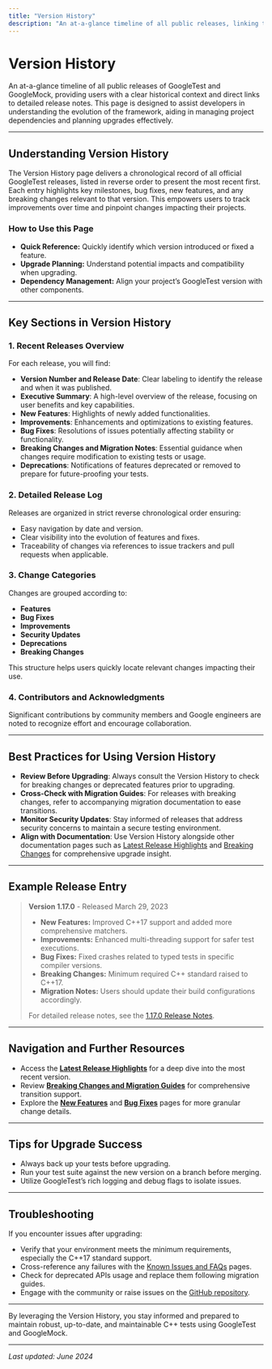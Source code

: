 ```yaml
---
title: "Version History"
description: "An at-a-glance timeline of all public releases, linking to detailed notes and showing key milestones. This page is ideal for users needing context for project dependencies and upgrade planning."
---
```


# Version History

An at-a-glance timeline of all public releases of GoogleTest and GoogleMock, providing users with a clear historical context and direct links to detailed release notes. This page is designed to assist developers in understanding the evolution of the framework, aiding in managing project dependencies and planning upgrades effectively.

---

## Understanding Version History

The Version History page delivers a chronological record of all official GoogleTest releases, listed in reverse order to present the most recent first. Each entry highlights key milestones, bug fixes, new features, and any breaking changes relevant to that version. This empowers users to track improvements over time and pinpoint changes impacting their projects.

### How to Use this Page

- **Quick Reference:** Quickly identify which version introduced or fixed a feature.
- **Upgrade Planning:** Understand potential impacts and compatibility when upgrading.
- **Dependency Management:** Align your project’s GoogleTest version with other components.

---

## Key Sections in Version History

### 1. Recent Releases Overview

For each release, you will find:

- **Version Number and Release Date**: Clear labeling to identify the release and when it was published.
- **Executive Summary**: A high-level overview of the release, focusing on user benefits and key capabilities.
- **New Features**: Highlights of newly added functionalities.
- **Improvements**: Enhancements and optimizations to existing features.
- **Bug Fixes**: Resolutions of issues potentially affecting stability or functionality.
- **Breaking Changes and Migration Notes**: Essential guidance when changes require modification to existing tests or usage.
- **Deprecations**: Notifications of features deprecated or removed to prepare for future-proofing your tests.

### 2. Detailed Release Log

Releases are organized in strict reverse chronological order ensuring:

- Easy navigation by date and version.
- Clear visibility into the evolution of features and fixes.
- Traceability of changes via references to issue trackers and pull requests when applicable.

### 3. Change Categories

Changes are grouped according to:

- **Features**
- **Bug Fixes**
- **Improvements**
- **Security Updates**
- **Deprecations**
- **Breaking Changes**

This structure helps users quickly locate relevant changes impacting their use.

### 4. Contributors and Acknowledgments

Significant contributions by community members and Google engineers are noted to recognize effort and encourage collaboration.

---

## Best Practices for Using Version History

- **Review Before Upgrading**: Always consult the Version History to check for breaking changes or deprecated features prior to upgrading.
- **Cross-Check with Migration Guides**: For releases with breaking changes, refer to accompanying migration documentation to ease transitions.
- **Monitor Security Updates**: Stay informed of releases that address security concerns to maintain a secure testing environment.
- **Align with Documentation**: Use Version History alongside other documentation pages such as [Latest Release Highlights](./latest-release) and [Breaking Changes](./breaking-changes) for comprehensive upgrade insight.

---

## Example Release Entry

> **Version 1.17.0** - Released March 29, 2023
>
> - **New Features:** Improved C++17 support and added more comprehensive matchers.
> - **Improvements:** Enhanced multi-threading support for safer test executions.
> - **Bug Fixes:** Fixed crashes related to typed tests in specific compiler versions.
> - **Breaking Changes:** Minimum required C++ standard raised to C++17.
> - **Migration Notes:** Users should update their build configurations accordingly.
> 
> For detailed release notes, see the [1.17.0 Release Notes](https://github.com/google/googletest/releases/tag/v1.17.0).

---

## Navigation and Further Resources

- Access the **[Latest Release Highlights](/changelog/release-notes/latest-release)** for a deep dive into the most recent version.
- Review **[Breaking Changes and Migration Guides](/changelog/breaking-changes-migrations)** for comprehensive transition support.
- Explore the **[New Features](/changelog/improvements-patches/new-features)** and **[Bug Fixes](/changelog/improvements-patches/bug-fixes)** pages for more granular change details.

---

## Tips for Upgrade Success

- Always back up your tests before upgrading.
- Run your test suite against the new version on a branch before merging.
- Utilize GoogleTest’s rich logging and debug flags to isolate issues.

---

## Troubleshooting

If you encounter issues after upgrading:

- Verify that your environment meets the minimum requirements, especially the C++17 standard support.
- Cross-reference any failures with the [Known Issues and FAQs](../../faq/) pages.
- Check for deprecated APIs usage and replace them following migration guides.
- Engage with the community or raise issues on the [GitHub repository](https://github.com/google/googletest/issues).

---

By leveraging the Version History, you stay informed and prepared to maintain robust, up-to-date, and maintainable C++ tests using GoogleTest and GoogleMock.

---

_Last updated: June 2024_
